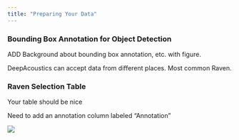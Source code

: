 ```yaml
---
title: "Preparing Your Data"
---
```


### Bounding Box Annotation for Object Detection

ADD Background about bounding box annotation, etc. with figure.

DeepAcoustics can accept data from different places. Most common Raven.

### Raven Selection Table

Your table should be nice

Need to add an annotation column labeled "Annotation"

![](images/selection-table-annotation.jpg){fig-align="center"}

